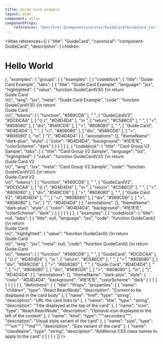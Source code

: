 ```yaml
---
title: Guide Card example
layout: wide
component: atlas
componentProps:
    references: "@uniform('@components/writer/GuideCard/GuideCard.tsx')"
---
```


<Atlas
    references={[
           {
    "title": "GuideCard",
    "canonical": "component-GuideCard",
    "description": {
        children: <h1> Hello World </h1>
    },
    "examples": {
        "groups": [
            {
                "examples": [
                    {
                        "codeblock": {
                            "title": "Guide Card Example",
                            "tabs": [
                                {
                                    "title": "Guide Card Example",
                                    "language": "jsx",
                                    "highlighted": {
                                        "value": "function GuideCardV3() {\n  return <div> Guide Card </div>\n}",
                                        "lang": "jsx",
                                        "meta": "Guide Card Example",
                                        "code": "function GuideCardV3() {\n  return <div> Guide Card </div>\n}",
                                        "tokens": [
                                            [
                                                "function",
                                                "#569CD6"
                                            ],
                                            " ",
                                            [
                                                "GuideCardV3",
                                                "#DCDCAA"
                                            ],
                                            [
                                                "() {",
                                                "#D4D4D4"
                                            ],
                                            "\n  ",
                                            [
                                                "return",
                                                "#C586C0"
                                            ],
                                            " ",
                                            [
                                                "<",
                                                "#808080"
                                            ],
                                            [
                                                "div",
                                                "#569CD6"
                                            ],
                                            [
                                                ">",
                                                "#808080"
                                            ],
                                            " ",
                                            [
                                                "Guide Card",
                                                "#D4D4D4"
                                            ],
                                            " ",
                                            [
                                                "</",
                                                "#808080"
                                            ],
                                            [
                                                "div",
                                                "#569CD6"
                                            ],
                                            [
                                                ">",
                                                "#808080"
                                            ],
                                            "\n",
                                            [
                                                "}",
                                                "#D4D4D4"
                                            ]
                                        ],
                                        "annotations": [],
                                        "themeName": "dark-plus",
                                        "style": {
                                            "color": "#D4D4D4",
                                            "background": "#1E1E1E",
                                            "colorScheme": "dark"
                                        }
                                    }
                                }
                            ]
                        }
                    },
                    {
                        "codeblock": {
                            "title": "Card Group V2 Sample",
                            "tabs": [
                                {
                                    "title": "Card Group V2 Sample",
                                    "language": "tsx",
                                    "highlighted": {
                                        "value": "function GuideCardV2() {\n  return <div> Guide Card V2 </div>\n}",
                                        "lang": "tsx",
                                        "meta": "Card Group V2 Sample",
                                        "code": "function GuideCardV2() {\n  return <div> Guide Card V2 </div>\n}",
                                        "tokens": [
                                            [
                                                "function",
                                                "#569CD6"
                                            ],
                                            " ",
                                            [
                                                "GuideCardV2",
                                                "#DCDCAA"
                                            ],
                                            [
                                                "() {",
                                                "#D4D4D4"
                                            ],
                                            "\n  ",
                                            [
                                                "return",
                                                "#C586C0"
                                            ],
                                            " ",
                                            [
                                                "<",
                                                "#808080"
                                            ],
                                            [
                                                "div",
                                                "#569CD6"
                                            ],
                                            [
                                                ">",
                                                "#808080"
                                            ],
                                            " ",
                                            [
                                                "Guide Card V2",
                                                "#D4D4D4"
                                            ],
                                            " ",
                                            [
                                                "</",
                                                "#808080"
                                            ],
                                            [
                                                "div",
                                                "#569CD6"
                                            ],
                                            [
                                                ">",
                                                "#808080"
                                            ],
                                            "\n",
                                            [
                                                "}",
                                                "#D4D4D4"
                                            ]
                                        ],
                                        "annotations": [],
                                        "themeName": "dark-plus",
                                        "style": {
                                            "color": "#D4D4D4",
                                            "background": "#1E1E1E",
                                            "colorScheme": "dark"
                                        }
                                    }
                                }
                            ]
                        }
                    }
                ]
            },
            {
                "examples": [
                    {
                        "codeblock": {
                            "title": null,
                            "tabs": [
                                {
                                    "title": null,
                                    "language": "jsx",
                                    "code": "function GuideCard() {\n  return <div> Guide Card </div>\n}",
                                    "highlighted": {
                                        "value": "function GuideCard() {\n  return <div> Guide Card </div>\n}",
                                        "lang": "jsx",
                                        "meta": null,
                                        "code": "function GuideCard() {\n  return <div> Guide Card </div>\n}",
                                        "tokens": [
                                            [
                                                "function",
                                                "#569CD6"
                                            ],
                                            " ",
                                            [
                                                "GuideCard",
                                                "#DCDCAA"
                                            ],
                                            [
                                                "() {",
                                                "#D4D4D4"
                                            ],
                                            "\n  ",
                                            [
                                                "return",
                                                "#C586C0"
                                            ],
                                            " ",
                                            [
                                                "<",
                                                "#808080"
                                            ],
                                            [
                                                "div",
                                                "#569CD6"
                                            ],
                                            [
                                                ">",
                                                "#808080"
                                            ],
                                            " ",
                                            [
                                                "Guide Card",
                                                "#D4D4D4"
                                            ],
                                            " ",
                                            [
                                                "</",
                                                "#808080"
                                            ],
                                            [
                                                "div",
                                                "#569CD6"
                                            ],
                                            [
                                                ">",
                                                "#808080"
                                            ],
                                            "\n",
                                            [
                                                "}",
                                                "#D4D4D4"
                                            ]
                                        ],
                                        "annotations": [],
                                        "themeName": "dark-plus",
                                        "style": {
                                            "color": "#D4D4D4",
                                            "background": "#1E1E1E",
                                            "colorScheme": "dark"
                                        }
                                    }
                                }
                            ]
                        }
                    }
                ]
            }
        ]
    },
    "definitions": [
        {
            "title": "Props",
            "properties": [
                {
                    "name": "children",
                    "type": "React.ReactNode",
                    "description": "Content to be displayed in the card body"
                },
                {
                    "name": "href",
                    "type": "string",
                    "description": "URL the card links to"
                },
                {
                    "name": "title",
                    "type": "string",
                    "description": "Title displayed at the top of the card"
                },
                {
                    "name": "icon",
                    "type": "React.ReactNode",
                    "description": "Optional icon displayed to the left of the content"
                },
                {
                    "name": "kind",
                    "type": "\"\"secondary\"\"",
                    "description": "Visual style variant of the card"
                },
                {
                    "name": "size",
                    "type": "\"\"sm\"\" | \"\"md\"\"",
                    "description": "Size variant of the card"
                },
                {
                    "name": "className",
                    "type": "string",
                    "description": "Additional CSS class names to apply to the card"
                }
            ]
        }
    ]
}
    ]}
/>